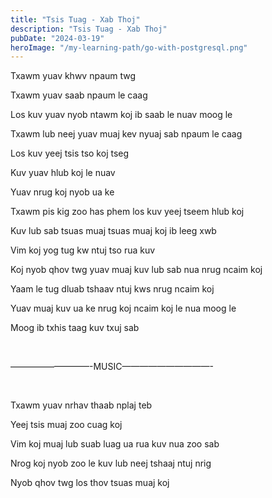 ```yaml
---
title: "Tsis Tuag - Xab Thoj"
description: "Tsis Tuag - Xab Thoj"
pubDate: "2024-03-19"
heroImage: "/my-learning-path/go-with-postgresql.png"
---
```


Txawm yuav khwv npaum twg

Txawm yuav saab npaum le caag

Los kuv yuav nyob ntawm koj ib saab le nuav moog le

Txawm lub neej yuav muaj kev nyuaj sab npaum le caag

Los kuv yeej tsis tso koj tseg

Kuv yuav hlub koj le nuav

Yuav nrug koj nyob ua ke

Txawm pis kig zoo has phem los kuv yeej tseem hlub koj

Kuv lub sab tsuas muaj tsuas muaj koj ib leeg xwb

Vim koj yog tug kw ntuj tso rua kuv

Koj nyob qhov twg yuav muaj kuv lub sab nua nrug ncaim koj

Yaam le tug dluab tshaav ntuj kws nrug ncaim koj

Yuav muaj kuv ua ke nrug koj ncaim koj le nua moog le

Moog ib txhis taag kuv txuj sab

<br />

—————————-MUSIC——————————-

<br />

Txawm yuav nrhav thaab nplaj teb

Yeej tsis muaj zoo cuag koj

Vim koj muaj lub suab luag ua rua kuv nua zoo sab

Nrog koj nyob zoo le kuv lub neej tshaaj ntuj nrig

Nyob qhov twg los thov tsuas muaj koj
